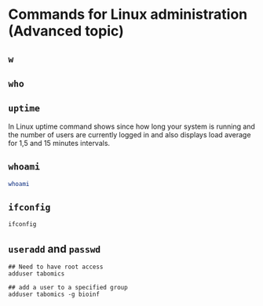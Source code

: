 # Commands for Linux administration (Advanced topic)

## `w`

## `who`

## `uptime`

In Linux uptime command shows since how long your system is running and the number of users are currently logged in and also displays load average for 1,5 and 15 minutes intervals.

## `whoami`

```sh
whoami
```

## `ifconfig`

```sh
ifconfig
```

## `useradd` and `passwd`

```
## Need to have root access
adduser tabomics 

```

```
## add a user to a specified group
adduser tabomics -g bioinf
```





